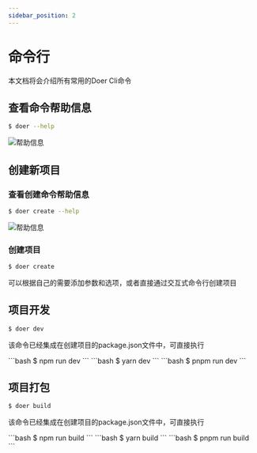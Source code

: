 ```yaml
---
sidebar_position: 2
---
```



# 命令行

本文档将会介绍所有常用的Doer Cli命令

## 查看命令帮助信息

```bash
$ doer --help
```

![帮助信息](../../static/img/help.jpg)

## 创建新项目

### 查看创建命令帮助信息

```bash
$ doer create --help
```

![帮助信息](../../static/img/create-help.jpg)

### 创建项目

```bash
$ doer create
```

可以根据自己的需要添加参数和选项，或者直接通过交互式命令行创建项目

## 项目开发

```bash
$ doer dev
```

该命令已经集成在创建项目的package.json文件中，可直接执行
  
<Tabs>
  <TabItem value="npm" label="npm">
  ```bash
  $ npm run dev
  ```
  </TabItem>
  <TabItem value="yarn" label="yarn">
  ```bash
  $ yarn dev
  ```
  </TabItem>                                                                                                                                                                                                                                                                                                                           
  <TabItem value="pnpm" label="pnpm">
  ```bash
  $ pnpm run dev
  ```
  </TabItem>
</Tabs>

## 项目打包

```bash
$ doer build
```

该命令已经集成在创建项目的package.json文件中，可直接执行
  
<Tabs>
  <TabItem value="npm" label="npm">
  ```bash
  $ npm run build
  ```
  </TabItem>
  <TabItem value="yarn" label="yarn">
  ```bash
  $ yarn build
  ```
  </TabItem>                                                                                                                                                                                                                                                                                                                           
  <TabItem value="pnpm" label="pnpm">
  ```bash
  $ pnpm run build
  ```
  </TabItem>
</Tabs>